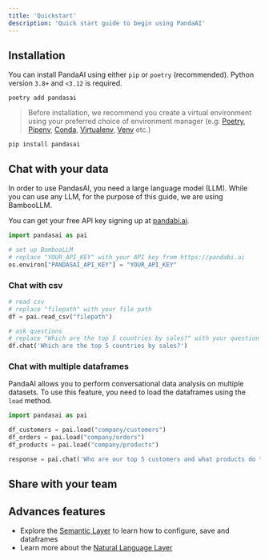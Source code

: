 ```yaml
---
title: 'Quickstart'
description: 'Quick start guide to begin using PandaAI'
---
```


## Installation
You can install PandaAI using either `pip` or `poetry` (recommended). Python version `3.8+` and `<3.12` is required.

```console
poetry add pandasai
```
> Before installation, we recommend you create a virtual environment using your preferred choice of environment manager (e.g: [Poetry](https://python-poetry.org/), [Pipenv](https://pipenv.pypa.io/en/latest/), [Conda](https://docs.conda.io/en/latest/), [Virtualenv](https://virtualenv.pypa.io/en/latest/), [Venv](https://docs.python.org/3/library/venv.html) etc.)

```console
pip install pandasai
```

## Chat with your data

In order to use PandasAI, you need a large language model (LLM). While you can use any LLM, for the purpose of this guide, we are using BambooLLM. 

You can get your free API key signing up at [pandabi.ai](https://pandabi.ai). 

```python
import pandasai as pai

# set up BambooLLM
# replace "YOUR_API_KEY" with your API key from https://pandabi.ai
os.environ["PANDASAI_API_KEY"] = "YOUR_API_KEY"
```

### Chat with csv

```python
# read csv
# replace "filepath" with your file path
df = pai.read_csv("filepath")

# ask questions
# replace "Which are the top 5 countries by sales?" with your question
df.chat('Which are the top 5 countries by sales?')
```

### Chat with multiple dataframes

PandaAI allows you to perform conversational data analysis on multiple datasets. To use this feature, you need to load the dataframes using the `load` method.

```python
import pandasai as pai

df_customers = pai.load("company/customers")
df_orders = pai.load("company/orders")
df_products = pai.load("company/products")

response = pai.chat('Who are our top 5 customers and what products do they buy most frequently?', df_customers, df_orders, df_products)
```

## Share with your team

## Advances features

- Explore the [Semantic Layer](/semantic-layer) to learn how to configure, save and dataframes
- Learn more about the [Natural Language Layer](/overview-nl)